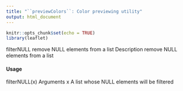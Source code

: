 ```yaml
---
title: "``previewColors``: Color previewing utility"
output: html_document
---
```


```r
knitr::opts_chunk$set(echo = TRUE)
library(leaflet)
```

filterNULL remove NULL elements from a list
Description
remove NULL elements from a list

#### Usage
filterNULL(x)
Arguments
x A list whose NULL elements will be filtered
